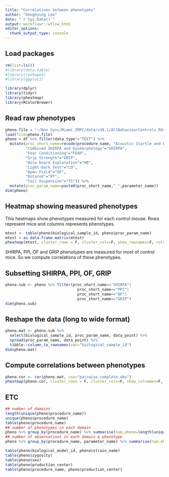 ```yaml
---
title: "Correlations between phenotypes"
author: "Donghyung Lee"
date: "`r Sys.Date()`"
output: workflowr::wflow_html
editor_options:
  chunk_output_type: console
---
```


## Load packages
```r
rm(list=ls())
#library(data.table)
#library(reshape2)
#library(ggplot2)

library(dplyr)
library(tidyr)
library(pheatmap)
library(RColorBrewer)
```


## Read raw phenotypes
```r
pheno.file = "~/Box Sync/Miami_IMPC/data/v10.1/AllBehaviourControls.Rdata"
load(file=pheno.file)
pheno = df %>% filter(data_type!="TEXT") %>% 
  mutate(proc_short_name=recode(procedure_name, "Acoustic Startle and Pre-pulse Inhibition (PPI)"="PPI",
         "Combined SHIRPA and Dysmorphology"="SHIRPA",
         "Fear Conditioning"="FEAR",
         "Grip Strength"="GRIP",
         "Hole-board Exploration"="HB",
         "Light-Dark Test"="LD",
         "Open Field"="OF",
         "Rotarod"="RT",
         "Tail Suspension"="TS")) %>%
  mutate(proc_param_name=paste0(proc_short_name,"_",parameter_name))
dim(pheno)
```

## Heatmap showing measured phenotypes 

This heatmaps show phenotypes measured for each control mouse. Rows represent mice and columns represents phenotypes. 
```r
mtest <- table(pheno$biological_sample_id, pheno$proc_param_name)
mtest <-as.data.frame.matrix(mtest)
pheatmap(mtest, cluster_rows = F, cluster_cols=F, show_rownames=F, color=brewer.pal(n=9,name="Reds"))
```
SHIRPA, PPI, OF and GRIP phenotypes are measured for most of control mice. So we compute correlations of these phenotypes.

## Subsetting SHIRPA, PPI, OF, GRIP
```r
pheno.sub <- pheno %>% filter(proc_short_name=="SHIRPA"|
                                proc_short_name=="PPI"|
                                proc_short_name=="OF"|
                                proc_short_name=="GRIP")
dim(pheno.sub)
```

## Reshape the data (long to wide format)
```r
pheno.mat <- pheno.sub %>% 
  select(biological_sample_id, proc_param_name, data_point) %>%
  spread(proc_param_name, data_point) %>%
  tibble::column_to_rownames(var="biological_sample_id")
dim(pheno.mat)
```

## Compute correlations between phenotypes
```r
pheno.cor <- cor(pheno.mat, use="pairwise.complete.obs")
pheatmap(pheno.cor, cluster_rows = F, cluster_cols=F, show_colnames=F, col=brewer.pal(n=11,name="RdBu"))
```


## ETC
```r
## number of domains
length(unique(pheno$procedure_name))
unique(pheno$procedure_name)
table(pheno$procedure_name)
## number of phenotypes in each domain
pheno %>% group_by(procedure_name) %>% summarise(num.pheno=length(unique(parameter_name)))
## number of observations in each domain & phenotype
pheno %>% group_by(procedure_name, parameter_name) %>% summarise(num.obs=length(parameter_name))

table(pheno$biological_model_id, pheno$strain_name)
table(pheno$zygosity)
table(pheno$sex)
table(pheno$production_center)
table(pheno$procedure_name, pheno$production_center)
```

